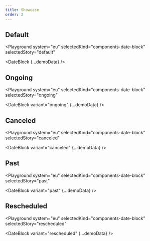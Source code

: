 ```yaml
---
title: Showcase
order: 2
---
```



## Default

<Playground
  system="eu"
  selectedKind="components-date-block"
  selectedStory="default"
>
  <DateBlock {...demoData} />
</Playground>

## Ongoing

<Playground
  system="eu"
  selectedKind="components-date-block"
  selectedStory="ongoing"
>
  <DateBlock variant="ongoing" {...demoData} />
</Playground>

## Canceled

<Playground
  system="eu"
  selectedKind="components-date-block"
  selectedStory="canceled"
>
  <DateBlock variant="canceled" {...demoData} />
</Playground>

## Past

<Playground
  system="eu"
  selectedKind="components-date-block"
  selectedStory="past"
>
  <DateBlock variant="past" {...demoData} />
</Playground>

## Rescheduled

<Playground
  system="eu"
  selectedKind="components-date-block"
  selectedStory="rescheduled"
>
  <DateBlock variant="rescheduled" {...demoData} />
</Playground>
